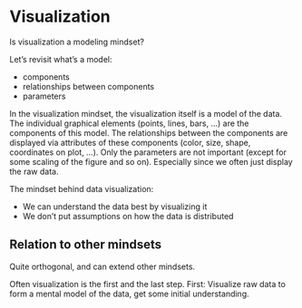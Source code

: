 # Visualization


Is visualization a modeling mindset?

Let's revisit what's a model:

* components
* relationships between components
* parameters

In the visualization mindset, the visualization itself is a model of the data.
The individual graphical elements (points, lines, bars, ...) are the components of this model.
The relationships between the components are displayed via attributes of these components (color, size, shape, coordinates on plot, ...).
Only the parameters are not important (except for some scaling of the figure and so on).
Especially since we often just display the raw data.

The mindset behind data visualization:

* We can understand the data best by visualizing it
* We don't put assumptions on how the data is distributed



## Relation to other mindsets

Quite orthogonal, and can extend other mindsets.

Often visualization is the  first and the last step.
First: Visualize raw data to form a mental model of the data, get some initial understanding.

